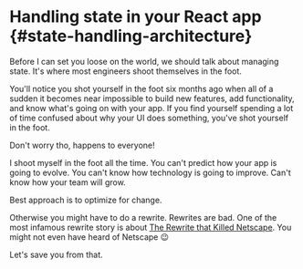 # Handling state in your React app {#state-handling-architecture}

Before I can set you loose on the world, we should talk about managing state.
It's where most engineers shoot themselves in the foot.

You'll notice you shot yourself in the foot six months ago when all of a sudden
it becomes near impossible to build new features, add functionality, and know
what's going on with your app. If you find yourself spending a lot of time
confused about why your UI does something, you've shot yourself in the foot.

Don't worry tho, happens to everyone!

I shoot myself in the foot all the time. You can't predict how your app is
going to evolve. You can't know how technology is going to improve. Can't know
how your team will grow.

Best approach is to optimize for change.

Otherwise you might have to do a rewrite. Rewrites are bad. One of the most
infamous rewrite story is about
[The Rewrite that Killed Netscape](https://www.joelonsoftware.com/articles/fog0000000069.html).
You might not even have heard of Netscape 😉

Let's save you from that.